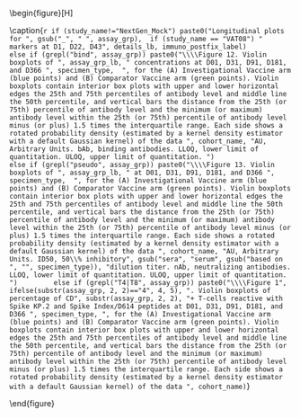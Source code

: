\begin{figure}[H]
\center

\includegraphics[width=1\textwidth]{`r here("immuno_graphical", "output", attr(config,"config"), paste0(assay_grp, "_longitudinal", details, if (study_name == "NextGen_Mock") "_initial", ".pdf"))`}

\caption{`r if (study_name!="NextGen_Mock") paste0("Longitudinal plots for ", gsub("_", " ", assay_grp),  if (study_name == "VAT08") " markers at D1, D22, D43", details_lb, immuno_postfix_label)             else if (grepl("bind", assay_grp)) paste0("\\\\Figure 12. Violin boxplots of ", assay_grp_lb, " concentrations at D01, D31, D91, D181, and D366 ", specimen_type,  ", for the (A) Investigational Vaccine arm (blue points) and (B) Comparator Vaccine arm (green points). Violin boxplots contain interior box plots with upper and lower horizontal edges the 25th and 75th percentiles of antibody level and middle line the 50th percentile, and vertical bars the distance from the 25th (or 75th) percentile of antibody level and the minimum (or maximum) antibody level within the 25th (or 75th) percentile of antibody level minus (or plus) 1.5 times the interquartile range. Each side shows a rotated probability density (estimated by a kernel density estimator with a default Gaussian kernel) of the data ", cohort_name, "AU, Arbitrary Units. bAb, binding antibodies. LLOQ, lower limit of quantitation. ULOQ, upper limit of quantitation. ")                 else if (grepl("pseudo", assay_grp)) paste0("\\\\Figure 13. Violin boxplots of ", assay_grp_lb, " at D01, D31, D91, D181, and D366 ", specimen_type,  ", for the (A) Investigational Vaccine arm (blue points) and (B) Comparator Vaccine arm (green points). Violin boxplots contain interior box plots with upper and lower horizontal edges the 25th and 75th percentiles of antibody level and middle line the 50th percentile, and vertical bars the distance from the 25th (or 75th) percentile of antibody level and the minimum (or maximum) antibody level within the 25th (or 75th) percentile of antibody level minus (or plus) 1.5 times the interquartile range. Each side shows a rotated probability density (estimated by a kernel density estimator with a default Gaussian kernel) of the data ", cohort_name, "AU, Arbitrary Units. ID50, 50\\% inhibitory", gsub("sera", "serum", gsub("based on ", "", specimen_type)), "dilution titer. nAb, neutralizing antibodies. LLOQ, lower limit of quantitation. ULOQ, upper limit of quantitation. ")         else if (grepl("T4|T8", assay_grp)) paste0("\\\\Figure 1", ifelse(substr(assay_grp, 2, 2)=="4", 4, 5), ". Violin boxplots of percentage of CD", substr(assay_grp, 2, 2), "+ T-cells reactive with Spike KP.2 and Spike Index/D614 peptides at D01, D31, D91, D181, and D366 ", specimen_type, ", for the (A) Investigational Vaccine arm (blue points) and (B) Comparator Vaccine arm (green points). Violin boxplots contain interior box plots with upper and lower horizontal edges the 25th and 75th percentiles of antibody level and middle line the 50th percentile, and vertical bars the distance from the 25th (or 75th) percentile of antibody level and the minimum (or maximum) antibody level within the 25th (or 75th) percentile of antibody level minus (or plus) 1.5 times the interquartile range. Each side shows a rotated probability density (estimated by a kernel density estimator with a default Gaussian kernel) of the data ", cohort_name)`}

\end{figure}

\hphantom{Random text to appease the latex god}
